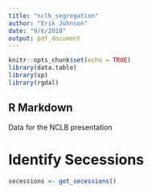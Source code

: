 ```yaml
---
title: "nclb_segregation"
author: "Erik Johnson"
date: "9/6/2018"
output: pdf_document
---
```


```r
knitr::opts_chunk$set(echo = TRUE)
library(data.table)
library(sp)
library(rgdal)
```

## R Markdown

Data for the NCLB presentation

# Identify Secessions

```r
secessions <- get_secessions()

```